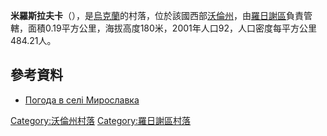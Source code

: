 {{coord|51|0|1|N|25|11|12|E|scale:30000|display=title}}

'''米羅斯拉夫卡'''（{{lang-uk|Мирославка}}），是[[烏克蘭|烏克蘭]]的村落，位於該國西部[[沃倫州|沃倫州]]，由[[羅日謝區|羅日謝區]]負責管轄，面積0.19平方公里，海拔高度180米，2001年人口92，人口密度每平方公里484.21人。

==參考資料==
* [http://weather.in.ua/ua/volynskaja/15788 Погода в селі Мирославка]

[[Category:沃倫州村落|Category:沃倫州村落]]
[[Category:羅日謝區村落|Category:羅日謝區村落]]


{{Volyn-geo-stub}}
